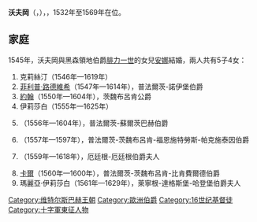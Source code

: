 {{Multiple issues|
{{Expand language|1=en|time=2020-12-23T11:34:49+00:00}}
{{Unreferenced|time=2020-12-23T11:34:49+00:00}}
}}
{{Infobox noble
| name        = 沃夫岡
| image       = Wolfgang von Zweibrücken-Neuburg.jpg
| succession  = 茨魏布呂肯公爵
| reign       = 1532年 — 1569年
| predecessor = [[路德維希二世_(普法爾茨-茨魏布呂肯)|路德維希二世]]
| successor   = [[約翰一世_(普法爾茨-茨魏布呂肯)|約翰一世]]
| birth_date  = {{birth_date|1526|9|26|df=yes}}
| birth_place = [[茨魏布呂肯|茨魏布呂肯]]
| death_date  = {{death date and age|1569|6|11|1526|9|26|df=yes}}
| death_place = [[內克松|內克松]]
| noble family= [[維特爾斯巴赫王朝|維特爾斯巴赫王朝]]
| father      = [[路德維希二世_(普法爾茨-茨魏布呂肯)|路德維希二世]]
| mother      = [[黑森的伊莉莎白_(1503–1563)|黑森的伊莉莎白]]
}}
'''沃夫岡'''（{{lang-de|Wolfgang}}，{{bd|1526年|9月26日|1569年|6月11日}}），{{le|茨魏布呂肯公爵|Palatine Zweibrücken}}，1532年至1569年在位。

== 家庭 ==
1545年，沃夫岡與黑森領地伯爵[[腓力一世_(黑森)|腓力一世]]的女兒[[黑森的安娜|安娜]]結婚，兩人共有5子4女：
# 克莉絲汀（1546年—1619年）
# [[菲利普·路德維希_(普法爾茨-諾伊堡)|菲利普·路德維希]]（1547年—1614年），普法爾茨-諾伊堡伯爵
# [[約翰一世_(普法爾茨-茨魏布呂肯)|約翰]]（1550年—1604年），茨魏布呂肯公爵
# 伊莉莎白（1555年—1625年）
# {{le|鄂圖·海因里希 (普法爾茨-蘇爾茨巴赫)|Otto Henry, Count Palatine of Sulzbach|鄂圖·海因里希}}（1556年—1604年），普法爾茨-蘇爾茨巴赫伯爵
# {{le|腓特烈 (普法爾茨-茨魏布呂肯-福恩施特勞斯-帕克施泰因)|Frederick, Count Palatine of Zweibrücken-Vohenstrauss-Parkstein|腓特烈}}（1557年—1597年），普法爾茨-茨魏布呂肯-福恩施特勞斯-帕克施泰因伯爵
# {{le|芭芭拉 (普法爾茨-茨魏布呂肯-諾伊堡)|Countess Palatine Barbara of Zweibrücken-Neuburg|芭芭拉}}（1559年—1618年），厄廷根-厄廷根伯爵夫人
# [[卡爾一世_(普法爾茨-茨魏布呂肯-比肯費爾德)|卡爾]]（1560年—1600年），普法爾茨-茨魏布呂肯-比肯費爾德伯爵
# 瑪麗亞·伊莉莎白（1561年—1629年），萊寧根-達格斯堡-哈登堡伯爵夫人

[[Category:维特尔斯巴赫王朝|Category:维特尔斯巴赫王朝]]
[[Category:歐洲伯爵|Category:歐洲伯爵]]
[[Category:16世纪基督徒|Category:16世纪基督徒]]
[[Category:十字軍東征人物|Category:十字軍東征人物]]